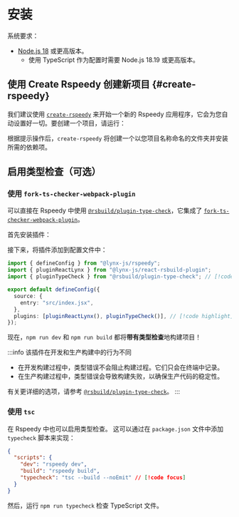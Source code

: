 
# 安装

系统要求：

- [Node.js 18](https://nodejs.org/en) 或更高版本。
  - 使用 TypeScript 作为配置时需要 Node.js 18.19 或更高版本。

## 使用 Create Rspeedy 创建新项目 \{#create-rspeedy}

我们建议使用 [`create-rspeedy`](https://npmjs.org/package/create-rspeedy) 来开始一个新的 Rspeedy 应用程序，它会为您自动设置好一切。要创建一个项目，请运行：

<PackageManagerTabs command="create rspeedy@latest" />

根据提示操作后，`create-rspeedy` 将创建一个以您项目名称命名的文件夹并安装所需的依赖项。

## 启用类型检查（可选）

### 使用 `fork-ts-checker-webpack-plugin`

可以直接在 Rspeedy 中使用 [`@rsbuild/plugin-type-check`](https://github.com/rspack-contrib/rsbuild-plugin-type-check)，它集成了 [`fork-ts-checker-webpack-plugin`](https://github.com/TypeStrong/fork-ts-checker-webpack-plugin)。

首先安装插件：

<PackageManagerTabs command="install -D @rsbuild/plugin-type-check" />

接下来，将插件添加到配置文件中：

```ts title=lynx.config.ts
import { defineConfig } from "@lynx-js/rspeedy";
import { pluginReactLynx } from "@lynx-js/react-rsbuild-plugin";
import { pluginTypeCheck } from "@rsbuild/plugin-type-check"; // [!code highlight]

export default defineConfig({
  source: {
    entry: "src/index.jsx",
  },
  plugins: [pluginReactLynx(), pluginTypeCheck()], // [!code highlight]
});
```

现在，`npm run dev` 和 `npm run build` 都将**带有类型检查**地构建项目！

:::info 该插件在开发和生产构建中的行为不同

- 在开发构建过程中，类型错误不会阻止构建过程。它们只会在终端中记录。
- 在生产构建过程中，类型错误会导致构建失败，以确保生产代码的稳定性。

有关更详细的选项，请参考 [`@rsbuild/plugin-type-check`](https://github.com/rspack-contrib/rsbuild-plugin-type-check)。
:::

### 使用 `tsc`

在 Rspeedy 中也可以启用类型检查。
这可以通过在 `package.json` 文件中添加 `typecheck` 脚本来实现：

```json title=package.json
{
  "scripts": {
    "dev": "rspeedy dev",
    "build": "rspeedy build",
    "typecheck": "tsc --build --noEmit" // [!code focus]
  }
}
```

然后，运行 `npm run typecheck` 检查 TypeScript 文件。
